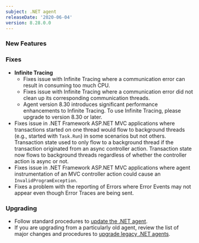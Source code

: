```yaml
---
subject: .NET agent
releaseDate: '2020-06-04'
version: 8.28.0.0
---
```


### New Features

### Fixes

* **Infinite Tracing**
  * Fixes issue with Infinite Tracing where a communication error can result in consuming too much CPU.
  * Fixes issue with Infinite Tracing where a communication error did not clean up its corresponding communication threads.
  * Agent version 8.30 introduces significant performance enhancements to Infinite Tracing. To use Infinite Tracing, please upgrade to version 8.30 or later.
* Fixes issue in .NET Framework ASP.NET MVC applications where transactions started on one thread would flow to background threads (e.g., started with `Task.Run`) in some scenarios but not others. Transaction state used to only flow to a background thread if the transaction originated from an async controller action. Transaction state now flows to background threads regardless of whether the controller action is async or not.
* Fixes issue in .NET Framework ASP.NET MVC applications where agent instrumentation of an MVC controller action could cause an `InvalidProgramException`.
* Fixes a problem with the reporting of Errors where Error Events may not appear even though Error Traces are being sent.

### Upgrading

* Follow standard procedures to [update the .NET agent](/docs/agents/net-agent/installation-configuration/update-net-agent).
* If you are upgrading from a particularly old agent, review the list of major changes and procedures to [upgrade legacy .NET agents](/docs/agents/net-agent/troubleshooting/upgrade-legacy-net-agents).

